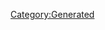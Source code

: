 {{Texts/Music
 |ID=27
 |MusicName=アイモ
 |OfficialName=アイモ
 |VocalName=ランカ・リー＝中島愛
 |VocalNameLF=ランカ・リー＝中島愛
 |Description=作品：マクロスF<br/><br/>歌手：ランカ・リー＝中島愛<br/><br/>作詞：Gabriela Robin<br/>作曲：菅野よう子
 |BuyURL=https://recochoku.jp/song/S20154453/
 |StoryDesc=みんなに自分の歌を届けたいと語ったランカは、<br/>遠まわしながらも励ましてくれたアルトに、<br/>自分の歌を聴いてほしいと告げる。<br/><br/>不安の解けたランカの歌声は、穏やかな風と共に<br/>アルトの心を包み込む。
 |StoryTitle=「私、みんなに伝えたいの！」
 |BannerId=3
 |AnmStoreURL=https://anime.dmkt-sp.jp/animestore/ci_pc?workId=20494
}}
[[Category:Generated]]
